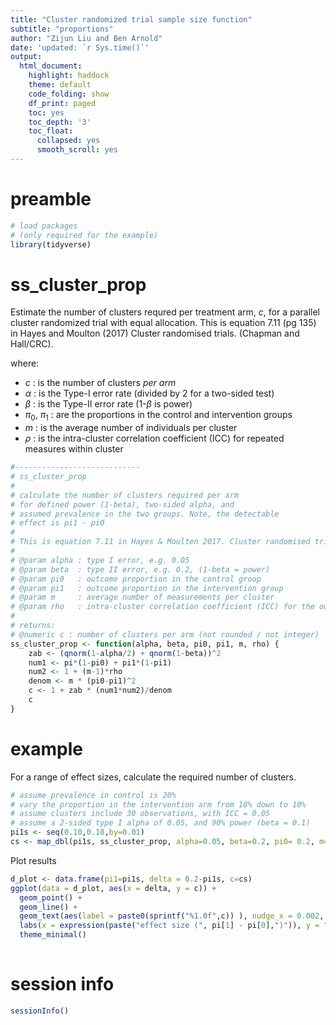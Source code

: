 ```yaml
---
title: "Cluster randomized trial sample size function"
subtitle: "proportions"
author: "Zijun Liu and Ben Arnold"
date: 'updated: `r Sys.time()`'
output:
  html_document:
    highlight: haddock
    theme: default
    code_folding: show
    df_print: paged
    toc: yes
    toc_depth: '3'
    toc_float:
      collapsed: yes
      smooth_scroll: yes
---
```


# preamble
```r
# load packages 
# (only required for the example) 
library(tidyverse)

```

# ss_cluster_prop

Estimate the number of clusters requred per treatment arm, $c$, for a parallel cluster randomized trial with equal allocation. This is equation 7.11 (pg 135) in Hayes and Moulton (2017) Cluster randomised trials. (Chapman and Hall/CRC).

\begin{equation}
c = 1 + \left( Z_{\alpha/2} + Z_\beta \right)^2 \frac{\left[ \pi_0(1-\pi_0) + \pi_1(1-\pi_1) \right] \times \left[ 1 + (m-1)\rho \right]}{m(\pi_0 - \pi_1)^2}
\end{equation}

where:

* $c$ : is the number of clusters _per arm_
* $\alpha$ : is the Type-I error rate (divided by 2 for a two-sided test)
* $\beta$ : is the Type-II error rate (1-$\beta$ is power)
* $\pi_0$, $\pi_1$ : are the proportions in the control and intervention groups
* $m$ : is the average number of individuals per cluster
* $\rho$ : is the intra-cluster correlation coefficient (ICC) for repeated measures within cluster

```r
#----------------------------
# ss_cluster_prop
#
# calculate the number of clusters required per arm 
# for defined power (1-beta), two-sided alpha, and
# assumed prevalence in the two groups. Note, the detectable
# effect is pi1 - pi0
#
# This is equation 7.11 in Hayes & Moulten 2017. Cluster randomised trials.
#
# @param alpha : type I error, e.g. 0.05
# @param beta  : type II error, e.g. 0.2, (1-beta = power)
# @param pi0   : outcome proportion in the control group
# @param pi1   : outcome proportion in the intervention group
# @param m     : average number of measurements per cluster
# @param rho   : intra-cluster correlation coefficient (ICC) for the outcome
#
# returns: 
# @numeric c : number of clusters per arm (not rounded / not integer)
ss_cluster_prop <- function(alpha, beta, pi0, pi1, m, rho) {
    zab <- (qnorm(1-alpha/2) + qnorm(1-beta))^2
    num1 <- pi*(1-pi0) + pi1*(1-pi1)
    num2 <- 1 + (m-1)*rho
    denom <- m * (pi0-pi1)^2
    c <- 1 + zab * (num1*num2)/denom
    c
}

```

# example

For a range of effect sizes, calculate the required number of clusters.

```r
# assume prevalence in control is 20%
# vary the proportion in the intervention arm from 18% down to 10%
# assume clusters include 30 observations, with ICC = 0.05
# assume a 2-sided type I alpha of 0.05, and 90% power (beta = 0.1)
pi1s <- seq(0.10,0.18,by=0.01)
cs <- map_dbl(pi1s, ss_cluster_prop, alpha=0.05, beta=0.2, pi0= 0.2, m=30, rho=0.05)

```

Plot results

```r
d_plot <- data.frame(pi1=pi1s, delta = 0.2-pi1s, c=cs)
ggplot(data = d_plot, aes(x = delta, y = c)) +
  geom_point() +
  geom_line() +
  geom_text(aes(label = paste0(sprintf("%1.0f",c)) ), nudge_x = 0.002, nudge_y = 200) +
  labs(x = expression(paste("effect size (", pi[1] - pi[0],")")), y = "clusters per arm (c)") +
  theme_minimal()
  

```

# session info
```r
sessionInfo()
```